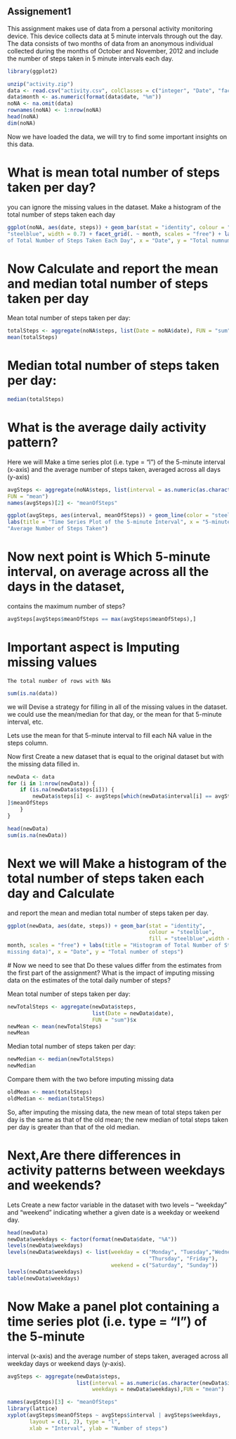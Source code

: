Assignement1 
-------------

This assignment makes use of data from a personal activity monitoring device. This device collects data at 5 minute intervals through out the day. The data consists of two months of data from an anonymous individual collected during the months of October and November, 2012 and include the number of steps taken in 5 minute intervals each day.

```r
library(ggplot2)

unzip("activity.zip")
data <- read.csv("activity.csv", colClasses = c("integer", "Date", "factor"))
data$month <- as.numeric(format(data$date, "%m"))
noNA <- na.omit(data)
rownames(noNA) <- 1:nrow(noNA)
head(noNA)
dim(noNA)
```

Now we have loaded the data, we will try to find some important insights on this data.

#  What is mean total number of steps taken per day?


you can ignore the missing values in the dataset.
Make a histogram of the total number of steps taken each day

```r
ggplot(noNA, aes(date, steps)) + geom_bar(stat = "identity", colour = "steelblue", fill = 
"steelblue", width = 0.7) + facet_grid(. ~ month, scales = "free") + labs(title = "Histogram 
of Total Number of Steps Taken Each Day", x = "Date", y = "Total numnumber of steps")


```
#  Now Calculate and report the mean and median total number of steps taken per day
Mean total number of steps taken per day:

```r
totalSteps <- aggregate(noNA$steps, list(Date = noNA$date), FUN = "sum")$x
mean(totalSteps)


```

# Median total number of steps taken per day:

```r
median(totalSteps)

```

# What is the average daily activity pattern?

Here we will Make a time series plot (i.e. type = "l") of the 5-minute interval (x-axis) and 
the average number of steps taken, averaged across all days (y-axis)

```r
avgSteps <- aggregate(noNA$steps, list(interval = as.numeric(as.character(noNA$interval))), 
FUN = "mean")
names(avgSteps)[2] <- "meanOfSteps"

ggplot(avgSteps, aes(interval, meanOfSteps)) + geom_line(color = "steelblue", size = 0.8) + 
labs(title = "Time Series Plot of the 5-minute Interval", x = "5-minute intervals", y = 
"Average Number of Steps Taken")

```

# Now next point is Which 5-minute interval, on average across all the days in the dataset, 
contains the maximum number of steps?

```r

avgSteps[avgSteps$meanOfSteps == max(avgSteps$meanOfSteps),]

```

# Important aspect is Imputing missing values

    The total number of rows with NAs
    
    
```r
sum(is.na(data))

```

we will Devise a strategy for filling in all of the missing values in the dataset. we could 
use the mean/median for that day, or the mean for that 5-minute interval, etc.

Lets use the mean for that 5-minute interval to fill each NA value in the steps column.

Now first Create a new dataset that is equal to the original dataset but with the missing 
data filled in.

```r
newData <- data 
for (i in 1:nrow(newData)) {
    if (is.na(newData$steps[i])) {
        newData$steps[i] <- avgSteps[which(newData$interval[i] == avgSteps$interval), 
]$meanOfSteps
    }
}

head(newData)
sum(is.na(newData))

```

# Next we will Make a histogram of the total number of steps taken each day and Calculate 
and report the mean and median total number of steps taken per day.


```r
ggplot(newData, aes(date, steps)) + geom_bar(stat = "identity",
                                             colour = "steelblue",
                                             fill = "steelblue",width = 0.7) + facet_grid(. ~ 
month, scales = "free") + labs(title = "Histogram of Total Number of Steps Taken Each Day (no 
missing data)", x = "Date", y = "Total number of steps")
```



 #  Now we need to see that Do these values differ from the estimates from the first part of 
the assignment? What is the impact of imputing missing data on the estimates of the total 
daily number of steps?

Mean total number of steps taken per day:

```r
newTotalSteps <- aggregate(newData$steps, 
                           list(Date = newData$date), 
                           FUN = "sum")$x
newMean <- mean(newTotalSteps)
newMean
```

Median total number of steps taken per day:

```r
newMedian <- median(newTotalSteps)
newMedian

```

Compare them with the two before imputing missing data

```r
oldMean <- mean(totalSteps)
oldMedian <- median(totalSteps)
```

So, after imputing the missing data, the new mean of total steps taken per day is the same as 
that of the old mean; the new median of total steps taken per day is greater than that of the 
old median.

# Next,Are there differences in activity patterns between weekdays and weekends?

   Lets Create a new factor variable in the dataset with two levels -- "weekday" and 
"weekend" indicating whether a given date is a weekday or weekend day.

```r

head(newData)
newData$weekdays <- factor(format(newData$date, "%A"))
levels(newData$weekdays)
levels(newData$weekdays) <- list(weekday = c("Monday", "Tuesday","Wednesday", 
                                             "Thursday", "Friday"),
                                 weekend = c("Saturday", "Sunday"))
levels(newData$weekdays)
table(newData$weekdays)
```


# Now Make a panel plot containing a time series plot (i.e. type = "l") of the 5-minute 
interval (x-axis) and the average number of steps taken, averaged across all weekday days or 
weekend days (y-axis).

```r
avgSteps <- aggregate(newData$steps, 
                      list(interval = as.numeric(as.character(newData$interval)), 
                           weekdays = newData$weekdays),FUN = "mean")

names(avgSteps)[3] <- "meanOfSteps"
library(lattice)
xyplot(avgSteps$meanOfSteps ~ avgSteps$interval | avgSteps$weekdays, 
       layout = c(1, 2), type = "l", 
       xlab = "Interval", ylab = "Number of steps")
```

